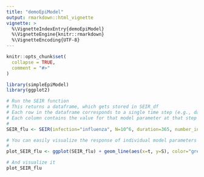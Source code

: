 ```yaml
---
title: "demoEpiModel"
output: rmarkdown::html_vignette
vignette: >
  %\VignetteIndexEntry{demoEpiModel}
  %\VignetteEngine{knitr::rmarkdown}
  %\VignetteEncoding{UTF-8}
---
```


```r
knitr::opts_chunk$set(
  collapse = TRUE,
  comment = "#>"
)
```

```r
library(simpleEpiModel)
library(ggplot2)
```

```r
# Run the SEIR function
# This returns a dataframe, which gets stored in SEIR_df
# Each row in the dataframe corresponds to a single time step (e.g., day)
# Each column contains the value for that model parameter at that step
#
SEIR_flu <- SEIR(infection="influenza", N=10^6, duration=365, number_infectious=1, percent_susceptible=100)

# You can easily visualize the response of individual model parameters over hte course of the run using ggplot
#
plot_SEIR_flu <- ggplot(SEIR_flu) + geom_line(aes(x=t, y=S), color="green") + geom_line(aes(x=t, y=E), color="orange") + geom_line(aes(x=t, y=I), color="red") + geom_line(aes(x=t, y=R), color="blue")

# And visualize it
plot_SEIR_flu

```

